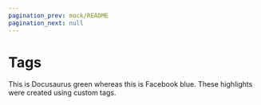 ```yaml
---
pagination_prev: mock/README
pagination_next: null
---
```


# Tags

This is <Highlight color="#25C2A0">Docusaurus green</Highlight> whereas this is <Highlight color="#1877F2">Facebook blue</Highlight>. These highlights were created using custom tags.
